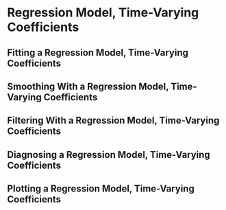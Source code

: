 # Regression Model, Time-Varying Coefficients {#regressionVarying}

## Fitting a Regression Model, Time-Varying Coefficients

## Smoothing With a Regression Model, Time-Varying Coefficients

## Filtering With a Regression Model, Time-Varying Coefficients

## Diagnosing a Regression Model, Time-Varying Coefficients

## Plotting a Regression Model, Time-Varying Coefficients
